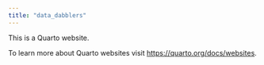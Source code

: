 ```yaml
---
title: "data_dabblers"
---
```


This is a Quarto website.

To learn more about Quarto websites visit <https://quarto.org/docs/websites>.

